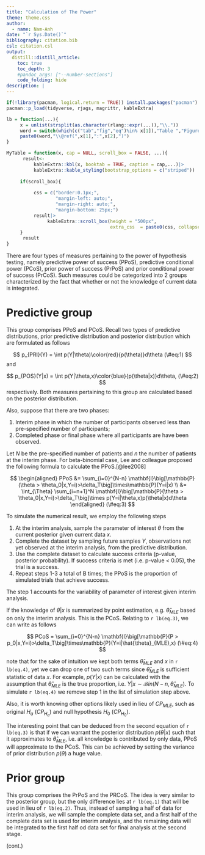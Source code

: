 ---
title: "Calculation of The Power"
theme: theme.css
author:
  - name: Nam-Anh
date: "`r Sys.Date()`"
bibliography: citation.bib
csl: citation.csl
output:
  distill::distill_article:
    toc: true
    toc_depth: 3
    #pandoc_args: ["--number-sections"]
    code_folding: hide
description: |
---

\newcommand{\mf}[1]{\mathfrak{#1}}
\newcommand{\bf}[1]{\boldsymbol{#1}}
\usepackage{bbm}


```{r setup, include=FALSE}
if(!library(pacman, logical.return = TRUE)) install.packages("pacman")
pacman::p_load(tidyverse, rjags, magrittr, kableExtra)

lb = function(...){
     x = unlist(strsplit(as.character(rlang::expr(...)),"\\."))
     word = switch(which(c("tab","fig","eq")%in% x[1]),"Table ","Figure ","Eq.")
     paste0(word,"\\@ref(",x[1],":",x[2],")")
}

MyTable = function(x, cap = NULL, scroll_box = FALSE, ...){
      result<-
          kableExtra::kbl(x, booktab = TRUE, caption = cap,...)|>
          kableExtra::kable_styling(bootstrap_options = c("striped"))
     
     if(scroll_box){
          
          css = c("border:0.1px;", 
                  "margin-left: auto;", 
                  "margin-right: auto;", 
                  "margin-bottom: 25px;")
          result|>  
               kableExtra::scroll_box(height = "500px",
                                      extra_css  = paste0(css, collapse = ""))
     }
      result
}
```

There are four types of measures pertaining to the power of hypothesis testing, namely predictive power of success (PPoS), predictive conditional power (PCoS), prior power of success (PrPoS) and prior conditional power of success (PrCoS). Such measures could be categorized into 2 groups characterized by the fact that whether or not the knowledge of current data is integrated.

# Predictive group 

This group comprises PPoS and PCoS. Recall two types of predictive distributions, prior predictive distribution and posterior distribution which are formulated as follows

$$
p_{PRI}(Y) = \int p(Y|\theta)\color{red}{p(\theta)}d\theta
(\#eq:1)
$$
and 

$$
p_{POS}(Y|x) = \int p(Y|\theta,x)\color{blue}{p(\theta|x)}d\theta,
(\#eq:2)
$$
respectively. Both measures pertaining to this group are calculated based on the posterior distribution.

Also, suppose that there are two phases: 

1. Interim phase in which the number of participants observed less than pre-specified number of participants;
2. Completed phase or final phase where all participants are have been observed.

Let $N$ be the pre-specified number of patients and $n$ the number of patients at the interim phase. For beta-binomial case, Lee and colleague proposed the following formula to calculate the PPoS.[@lee2008]

$$
\begin{aligned}
PPoS &= \sum_{i=0}^{N-n} \mathbf{I}\big[\mathbb{P}(\theta > \theta_0|x,Y=i)>\delta_T\big]\times\mathbb{P}(Y=i|x) \\
&= \int_{\Theta} \sum_{i=n+1}^N \mathbf{I}\big[\mathbb{P}(\theta > \theta_0|x,Y=i)>\delta_T\big]\times
p(Y=i|\theta,x)p(\theta|x)d\theta
\end{aligned}
(\#eq:3)
$$

To simulate the numerical result, we employ the following steps

1. At the interim analysis, sample the parameter of interest $\theta$ from the current posterior given current data $x$.
2. Complete the dataset by sampling future samples $Y$, observations not yet observed at the interim analysis, from the predictive distribution.
3. Use the complete dataset to calculate success criteria (p-value, posterior probability). If success criteria is met (i.e. p-value < 0.05), the trial is a success. 
4. Repeat steps 1-3 a total of B times; the PPoS is the proportion of simulated trials that achieve success.

The step 1 accounts for the variability of parameter of interest given interim analysis.

If the knowledge of $\theta|x$ is summarized by point estimation, e.g. $\hat{\theta}_{MLE}$ based on only the interim analysis. This is the PCoS. Relating to `r lb(eq.3)`, we can write as follows

$$
PCoS = \sum_{i=0}^{N-n} \mathbf{I}\big[\mathbb{P}(P > p_0|x,Y=i)>\delta_T\big]\times\mathbb{P}(Y=i|\hat{\theta}_{MLE},x) 
(\#eq:4)
$$

note that for the sake of intuition we kept both terms $\hat{\theta}_{MLE}$ and $x$ in `r lb(eq.4)`, yet we can drop one of two such terms since $\hat{\theta}_{MLE}$ is sufficient statistic of data $x$. For example, $p(Y|x)$ can be calculated with the assumption that $\hat{\theta}_{MLE}$ is the true proportion, i.e. $Y|x \sim \mathcal{B}in(N-n,\hat{\theta}_{MLE})$. To simulate `r lb(eq.4)` we remove step 1 in the list of simulation step above. 

Also, it is worth knowing other options likely used in lieu of $CP_{MLE}$, such as original $H_a$ $(CP_{H_a})$ and null hypothesis $H_0$ $(CP_{H_0})$. 

The interesting point that can be deduced from the second equation of `r lb(eq.3)` is that if we can warrant the posterior distribution $p(\theta|x)$ such that it approximates to $\hat{\theta}_{MLE}$, i.e. all knowledge is contributed by only data, PPoS will approximate to the PCoS. This can be achieved by setting the variance of prior distribution $p(\theta)$ a huge value. 

# Prior group

This group comprises the PrPoS and the PRCoS. The idea is very similar to the posterior group, but the only difference lies at `r lb(eq.1)` that will be used in lieu of `r lb(eq.2)`. Thus, instead of sampling a half of data for interim analysis, we will sample the complete data set, and a first half of the complete data set is used for interim analysis, and the remaining data will be integrated to the first half od data set for final analysis at the second stage.   

(cont.)





























